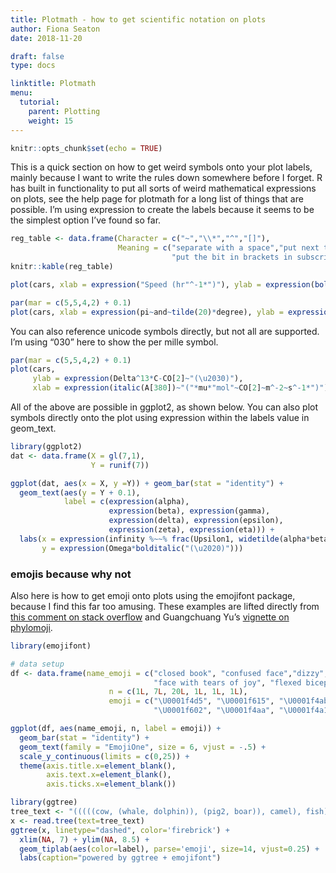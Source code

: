 ```yaml
---
title: Plotmath - how to get scientific notation on plots
author: Fiona Seaton
date: 2018-11-20

draft: false
type: docs

linktitle: Plotmath
menu:
  tutorial:
    parent: Plotting
    weight: 15
---
```


```r
knitr::opts_chunk$set(echo = TRUE)
```



This is a quick section on how to get weird symbols onto your plot labels, mainly because I want to write the rules down somewhere before I forget. R has built in functionality to put all sorts of weird mathematical expressions on plots, see the help page for plotmath for a long list of things that are possible. I'm using expression to create the labels because it seems to be the simplest option I've found so far.

```r
reg_table <- data.frame(Character = c("~","\\*","^","[]"),
                        Meaning = c("separate with a space","put next to each other with no space","put the next bit in superscript",
                                    "put the bit in brackets in subscript"))
knitr::kable(reg_table)
```



```r
plot(cars, xlab = expression("Speed (hr"^-1*")"), ylab = expression(bold(Distance[30])~"(ft)"))
```

```r
par(mar = c(5,5,4,2) + 0.1)
plot(cars, xlab = expression(pi~and~tilde(20)*degree), ylab = expression(infinity%down%N[2]*O-N))
```

You can also reference unicode symbols directly, but not all are supported. I'm using "\u2030" here to show the per mille symbol.
```r
par(mar = c(5,5,4,2) + 0.1)
plot(cars, 
     ylab = expression(Delta^13*C-CO[2]~"(\u2030)"),  
     xlab = expression(italic(A[380])~"("*mu*"mol"~CO[2]~m^-2~s^-1*")"))
```

All of the above are possible in ggplot2, as shown below. You can also plot symbols directly onto the plot using expression within the labels value in geom_text.
```r
library(ggplot2)
dat <- data.frame(X = gl(7,1),
                  Y = runif(7))

ggplot(dat, aes(x = X, y =Y)) + geom_bar(stat = "identity") +
  geom_text(aes(y = Y + 0.1),
            label = c(expression(alpha), 
                      expression(beta), expression(gamma), 
                      expression(delta), expression(epsilon), 
                      expression(zeta), expression(eta))) +
  labs(x = expression(infinity %~~% frac(Upsilon1, widetilde(alpha*beta))),
       y = expression(Omega*bolditalic("(\u2020)")))
```


### emojis because why not
Also here is how to get emoji onto plots using the emojifont package, because I find this far too amusing. These examples are lifted directly from [this comment on stack overflow](https://stackoverflow.com/a/47763512) and Guangchuang Yu's [vignette on phylomoji](https://guangchuangyu.github.io/software/ggtree/vignettes/phylomoji.html).

```r
library(emojifont)

# data setup
df <- data.frame(name_emoji = c("closed book", "confused face","dizzy", 
                                "face with tears of joy", "flexed biceps", "light bulb"), 
                      n = c(1L, 7L, 20L, 1L, 1L, 1L), 
                      emoji = c("\U0001f4d5", "\U0001f615", "\U0001f4ab", 
                                "\U0001f602", "\U0001f4aa", "\U0001f4a1"))

ggplot(df, aes(name_emoji, n, label = emoji)) + 
  geom_bar(stat = "identity") +
  geom_text(family = "EmojiOne", size = 6, vjust = -.5) +
  scale_y_continuous(limits = c(0,25)) +
  theme(axis.title.x=element_blank(),
        axis.text.x=element_blank(),
        axis.ticks.x=element_blank())
```

```r
library(ggtree)
tree_text <- "(((((cow, (whale, dolphin)), (pig2, boar)), camel), fish), seedling);"
x <- read.tree(text=tree_text)
ggtree(x, linetype="dashed", color='firebrick') +
  xlim(NA, 7) + ylim(NA, 8.5) +
  geom_tiplab(aes(color=label), parse='emoji', size=14, vjust=0.25) +
  labs(caption="powered by ggtree + emojifont")
```

